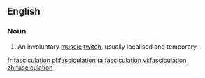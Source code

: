 ==English==
{{wikipedia}}
===Noun===
{{en-noun}}

# {{context|anatomy|muscles}} An involuntary [[muscle]] [[twitch]], usually localised and temporary.

[[fr:fasciculation]]
[[pl:fasciculation]]
[[ta:fasciculation]]
[[vi:fasciculation]]
[[zh:fasciculation]]